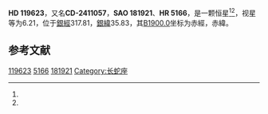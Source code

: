 {{Starbox begin
| name = HD 119623
}}
{{Starbox observe
| epoch = [[J2000.0|J2000.0]]
| constell = {{星座名待查}}<ref name=SIMBAD>{{cite web
 | url=http://simbad.u-strasbg.fr/simbad/sim-id?Ident=HR+5166
 | title =Pulsating variable Star
 | publisher=Centre de Données astronomiques de Strasbourg
 | work=SIMBAD
 | accessdate=2012-07-13}}</ref><ref name=DATA>{{cite web
 | url=http://vizier.u-strasbg.fr/viz-bin/VizieR-5?-out.add=.&-source=5050&-corr=PK=HR&-out.max=9999&HR=5166
 | title=VizieR Detailed Page
 | accessdate=2012-07-13
 | archive-date=2016-03-04
 | archive-url=https://web.archive.org/web/20160304232004/http://vizier.u-strasbg.fr/viz-bin/VizieR-5?-out.add=.&-source=5050&-corr=PK=HR&-out.max=9999&HR=5166
 | dead-url=no
 }}</ref>
| 星官 = 
| ra = {{RA|13|44|45.7}}<ref name=SIMBAD /><ref name=DATA />
| dec = {{DEC|-25|30|3}}<ref name=SIMBAD /><ref name=DATA />
| appmag_v = 6.21<ref name=SIMBAD /><ref name=DATA />
}}
{{Starbox character
| class = K0<ref name=SIMBAD /><ref name=DATA />
| b-v = 1.38<ref name=SIMBAD /><ref name=DATA />
| u-b = <ref name=SIMBAD /><ref name=DATA />
| r-i = <ref name=SIMBAD /><ref name=DATA />
| variable = 
}}
{{Starbox astrometry
| radial_v = 
| prop_mo_ra = 6
| parallax = 
| p_error = 
}}
{{Starbox catalog
| names =CD-2411057，[[SAO星表|SAO]] 181921，[[HD星表|HD]] 119623，[[HR星表|HR]] 5166}}
{{Starbox reference |Simbad=HR+5166}}
{{Starbox end}}

'''HD 119623'''，又名'''CD-2411057'''，'''SAO 181921'''、'''HR 5166'''，是一颗恒星<ref name=SIMBAD /><ref name=DATA />，视星等为6.21，位于[[銀道座標系|銀經]]317.81，[[銀道座標系|銀緯]]35.83，其[[B1900.0|B1900.0]]坐标为赤經{{RA|13|39|11.6}}，赤緯{{DEC|-24|35.83|52}}。

== 参考文献 ==
{{reflist}}

{{star-stub}}

[[Category:HD和HDE天體|119623]]
[[Category:HR天體|5166]]
[[Category:SAO天體|181921]]
[[Category:长蛇座|Category:长蛇座]]